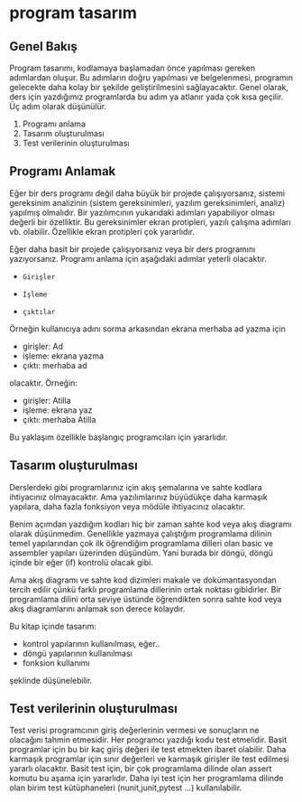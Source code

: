 # program tasarım

## Genel Bakış

Program tasarımı, kodlamaya başlamadan önce yapılması gereken adımlardan oluşur.
Bu adımların doğru yapılması ve belgelenmesi, programın gelecekte daha kolay bir şekilde geliştirilmesini sağlayacaktır.
Genel olarak, ders için yazdığımız programlarda bu adım ya atlanır yada çok kısa geçilir.
Üç adım olarak düşünülür.

1. Programı anlama
2. Tasarım oluşturulması
3. Test verilerinin oluşturulması



## Programı Anlamak

Eğer bir ders programı değil daha büyük bir projede çalışıyorsanız, sistemi gereksinim analizinin (sistem gereksinimleri, yazılım gereksinimleri, analiz) yapılmış olmalıdır.
Bir yazılımcının yukarıdaki adımları yapabiliyor olması değerli bir özelliktir.
Bu gereksinimler ekran protipleri, yazılı çalışma adımları vb. olabilir.
Özellikle ekran protipleri çok yararlıdır.

Eğer daha basit bir projede çalışıyorsanız veya bir ders programını yazıyorsanız.
Programı anlama için aşağıdaki adımlar yeterli olacaktır.

-     Girişler
-     İşleme
-     çıktılar

Örneğin kullanıcıya adını sorma arkasından ekrana merhaba ad yazma için

- girişler: Ad
- işleme: ekrana yazma
- çıktı: merhaba ad

olacaktır.
Örneğin:

- girişler: Atilla
- işleme: ekrana yaz
- çıktı: merhaba Atilla

Bu yaklaşım özellikle başlangıç programcıları için yararlıdır.

## Tasarım oluşturulması


Derslerdeki gibi programlarınız için akış şemalarına ve sahte kodlara ihtiyacınız olmayacaktır.
Ama yazılımlarınız büyüdükçe daha karmaşık yapılara, daha fazla fonksiyon veya mödüle ihtiyacınız olacaktır.

Benim açımdan yazdığım kodları hiç bir zaman sahte kod veya akış diagramı olarak düşünmedim.
Genellikle yazmaya çalıştığım programlama dilinin temel yapılarından çok ilk öğrendiğim programlama dilleri olan basic ve assembler yapıları üzerinden düşündüm.
Yani burada bir döngü, döngü içinde bir eğer (if) kontrolü olacak gibi.

Ama akış diagramı ve sahte kod dizimleri makale ve dokümantasyondan tercih edilir çünkü farklı programlama dillerinin ortak noktası gibidirler.
Bir programlama dilini orta seviye üstünde öğrendikten sonra sahte kod veya akış diagramlarını anlamak son derece kolaydır.

Bu kitap içinde tasarım:

  - kontrol yapılarının kullanılması, eğer..
  - döngü yapılarının kullanılması
  - fonksion kullanımı

şeklinde düşünelebilir.




## Test verilerinin oluşturulması

Test verisi programcının giriş değerlerinin vermesi ve sonuçların ne olacağını tahmin etmesidir.
Her programcı yazdığı kodu test etmelidir.
Basit programlar için bu bir kaç giriş değeri ile test etmekten ibaret olabilir.
Daha karmaşık programlar için sınır değerleri ve karmaşık girişler ile test edilmesi yararlı olacaktır.
Basit test için, bir çok programlama dilinde olan assert komutu bu aşama için yararlıdır.
Daha iyi test için her programlama dilinde olan birim test kütüphaneleri (nunit,junit,pytest ...) kullanılabilir.


